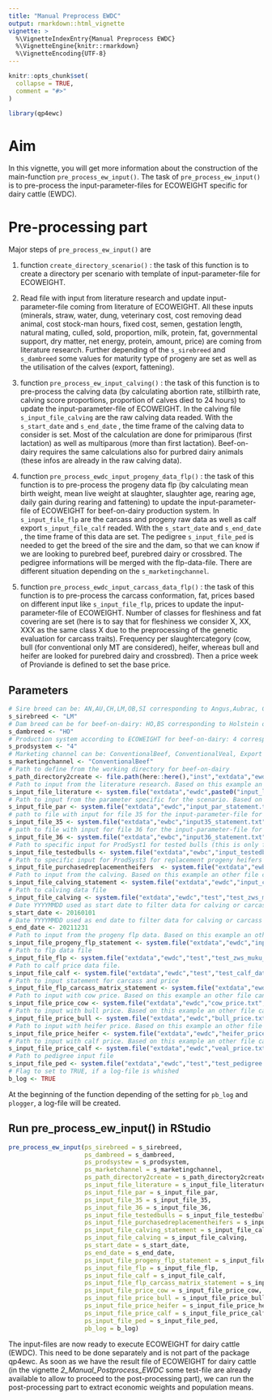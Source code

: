 ```yaml
---
title: "Manual Preprocess EWDC"
output: rmarkdown::html_vignette
vignette: >
  %\VignetteIndexEntry{Manual Preprocess EWDC}
  %\VignetteEngine{knitr::rmarkdown}
  %\VignetteEncoding{UTF-8}
---
```


```r
knitr::opts_chunk$set(
  collapse = TRUE,
  comment = "#>"
)
```

```r
library(qp4ewc)
```

# Aim

In this vignette, you will get more information about the construction of the main-function `pre_process_ew_input()`. The task of `pre_process_ew_input()` is to pre-process the input-parameter-files for ECOWEIGHT specific for dairy cattle (EWDC).

# Pre-processing part

Major steps of `pre_process_ew_input()` are 

 1) function `create_directory_scenario()` : the task of this function is to create a directory per scenario with template of input-parameter-file for ECOWEIGHT. 
 
 2) Read file with input from literature research and update input-parameter-file coming from literature of ECOWEIGHT. All these inputs (minerals, straw, water, dung, veterinary cost, cost removing dead animal, cost stock-man hours, fixed cost, semen, gestation length, natural mating, culled, sold, proportion, milk, protein, fat, governmental support, dry matter, net energy, protein, amount, price) are coming from literature research. Further depending of the `s_sirebreed` and `s_dambreed` some values for maturity type of progeny are set as well as the utilisation of the calves (export, fattening). 

 3) function `pre_process_ew_input_calving()` : the task of this function is to pre-process the calving data (by calculating abortion rate, stillbirth rate, calving score proportions, proportion of calves died to 24 hours) to update the input-parameter-file of ECOWEIGHT. In the calving file `s_input_file_calving` are the raw calving data readed. With the `s_start_date` and `s_end_date` , the time frame of the calving data to consider is set. Most of the calculation are done for primiparous (first lactation) as well as multiparous (more than first lactation). Beef-on-dairy requires the same calculations also for purbred dairy animals (these infos are already in the raw calving data).

 4) function `pre_process_ewdc_input_progeny_data_flp()` : the task of this function is to pre-process the progeny data flp (by calculating mean birth weight, mean live weight at slaughter, slaughter age, rearing age, daily gain during rearing and fattening) to update the input-parameter-file of ECOWEIGHT for beef-on-dairy production system. In `s_input_file_flp` are the carcass and progeny raw data as well as calf export `s_input_file_calf` readed. With the `s_start_date` and `s_end_date` , the time frame of this data are set. The pedigree `s_input_file_ped` is needed to get the breed of the sire and the dam, so that we can know if we are looking to purebred beef, purebred dairy or crossbred. The pedigree informations will be merged with the flp-data-file. There are different situation depending on the `s_marketingchannel`.

 
 5) function `pre_process_ewdc_input_carcass_data_flp()` : the task of this function is to pre-process the carcass conformation, fat, prices based on different input like `s_input_file_flp`, prices to update the input-parameter-file of ECOWEIGHT. Number of classes for fleshiness and fat covering are set (here is to say that for fleshiness we consider X, XX, XXX as the same class X due to the preprocessing of the genetic evaluation for carcass traits). Frequency per slaughtercategory (cow, bull (for conventional only MT are considered), heifer, whereas bull and heifer are looked for purebred dairy and crossbred). Then a price week of Proviande is defined to set the base price.

## Parameters 

```r
# Sire breed can be: AN,AU,CH,LM,OB,SI corresponding to Angus,Aubrac, Charolais, Limousin, Original-Braunvieh, Simmental
s_sirebreed <- "LM"
# Dam breed can be for beef-on-dairy: HO,BS corresponding to Holstein or Brown Swiss (+Braunvieh) 
s_dambreed <- "HO"
# Production system according to ECOWEIGHT for beef-on-dairy: 4 corresponding to dairy
s_prodsystem <- "4"
# Marketing channel can be: ConventionalBeef, ConventionalVeal, Export corresponding to intensive fattening system for beef or veal or all crossbred calves being sold as calves to the handler
s_marketingchannel <- "ConventionalBeef"
# Path to define from the working directory for beef-on-dairy
s_path_directory2create <- file.path(here::here(),"inst","extdata","ewdc","test","Preprocess_output")
# Path to input from the literature research. Based on this example an other file can be created with different input-value and input-source.
s_input_file_literature <- system.file("extdata","ewdc",paste0("input_literature_",s_dambreed,"_",s_marketingchannel,".txt"), package = "qp4ewc")
# Path to input from the parameter specific for the scenario. Based on this example an other file can be created with different input-value.
s_input_file_par <- system.file("extdata","ewdc","input_par_statement.txt", package = "qp4ewc")
# path to file with input for file 35 for the input-parameter-file for ECOWEIGHT
s_input_file_35 <- system.file("extdata","ewbc","input35_statement.txt", package = "qp4ewc")
# path to file with input for file 36 for the input-parameter-file for ECOWEIGHT
s_input_file_36 <- system.file("extdata","ewbc","input36_statement.txt", package = "qp4ewc")
# Path to specific input for ProdSyst1 for tested bulls (this is only for beef-on-beef needed)
s_input_file_testedbulls <- system.file("extdata","ewbc","input_testedbulls.txt", package = "qp4ewc")
# Path to specific input for ProdSyst3 for replacement progeny heifers (this is only for beef-on-beef needed)
s_input_file_purchasedreplacementheifers  <- system.file("extdata","ewbc","input_purchasedreplacementheifers.txt", package = "qp4ewc")
# Path to input from the calving. Based on this example an other file can be created with different input-values.
s_input_file_calving_statement <- system.file("extdata","ewdc","input_calving_statement.txt", package = "qp4ewc")
# Path to calving data file
s_input_file_calving <- system.file("extdata","ewdc","test","test_zws_muku_gal.csv", package = "qp4ewc")
# Date YYYYMMDD used as start date to filter data for calving or carcass
s_start_date <- 20160101
# Date YYYYMMDD used as end date to filter data for calving or carcass
s_end_date <- 20211231
# Path to input from the progeny flp data. Based on this example an other file can be created with different input-values.
s_input_file_progeny_flp_statement <- system.file("extdata","ewdc","input_flp_statement.txt", package = "qp4ewc")
# Path to flp data file
s_input_file_flp <- system.file("extdata","ewdc","test","test_zws_muku_flp.csv", package = "qp4ewc")
# Path to calf price data file.
s_input_file_calf <- system.file("extdata","ewdc","test","test_calf_data.csv", package = "qp4ewc")
# Path to input statement for carcass and price
s_input_file_flp_carcass_matrix_statement <- system.file("extdata","ewdc","input_flp_carcass_matrix_statement.txt", package = "qp4ewc")
# Path to input with cow price. Based on this example an other file can be created with different input-values.
s_input_file_price_cow <- system.file("extdata","ewdc","cow_price.txt", package = "qp4ewc")
# Path to input with bull price. Based on this example an other file can be created with different input-values.
s_input_file_price_bull <- system.file("extdata","ewdc","bull_price.txt", package = "qp4ewc")
# Path to input with heifer price. Based on this example an other file can be created with different input-values.
s_input_file_price_heifer <- system.file("extdata","ewdc","heifer_price.txt", package = "qp4ewc")
# Path to input with calf price. Based on this example an other file can be created with different input-values
s_input_file_price_calf <- system.file("extdata","ewdc","veal_price.txt", package = "qp4ewc")
# Path to pedigree input file
s_input_file_ped <- system.file("extdata","ewdc","test","test_pedigree.txt", package = "qp4ewc")
# Flag to set to TRUE, if a log-file is whished
b_log <- TRUE
```

At the beginning of the function depending of the setting for `pb_log` and `plogger`, a log-file will be created.


## Run pre_process_ew_input() in RStudio

```r
pre_process_ew_input(ps_sirebreed = s_sirebreed,
                     ps_dambreed = s_dambreed,
                     ps_prodsystew = s_prodsystem,
                     ps_marketchannel = s_marketingchannel,
                     ps_path_directory2create = s_path_directory2create,
                     ps_input_file_literature = s_input_file_literature,
                     ps_input_file_par = s_input_file_par,
                     ps_input_file_35 = s_input_file_35,
                     ps_input_file_36 = s_input_file_36,
                     ps_input_file_testedbulls = s_input_file_testedbulls,
                     ps_input_file_purchasedreplacementheifers = s_input_file_purchasedreplacementheifers,
                     ps_input_file_calving_statement = s_input_file_calving_statement,
                     ps_input_file_calving = s_input_file_calving,
                     ps_start_date = s_start_date,
                     ps_end_date = s_end_date,
                     ps_input_file_progeny_flp_statement = s_input_file_progeny_flp_statement,
                     ps_input_file_flp = s_input_file_flp,
                     ps_input_file_calf = s_input_file_calf,
                     ps_input_file_flp_carcass_matrix_statement = s_input_file_flp_carcass_matrix_statement,
                     ps_input_file_price_cow = s_input_file_price_cow,
                     ps_input_file_price_bull = s_input_file_price_bull,
                     ps_input_file_price_heifer = s_input_file_price_heifer,
                     ps_input_file_price_calf = s_input_file_price_calf,
                     ps_input_file_ped = s_input_file_ped,
                     pb_log = b_log)
```

The input-files are now ready to execute ECOWEIGHT for dairy cattle (EWDC). This need to be done separately and is not part of the package qp4ewc.
As soon as we have the result file of ECOWEIGHT for dairy cattle (in the vignette *2_Manual_Postprocess_EWDC* some test-file are already available to allow to proceed to the post-processing part), we can run the post-processing part to extract economic weights and population means.



